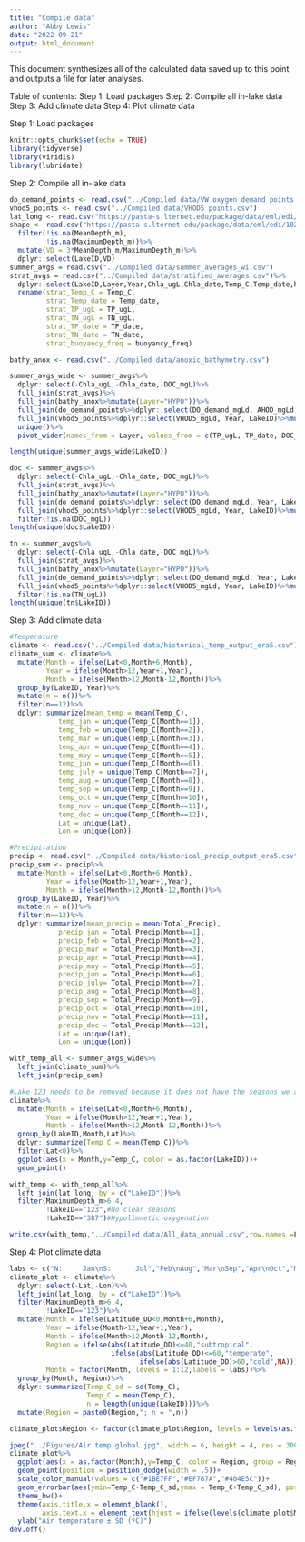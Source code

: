 ```yaml
---
title: "Compile data"
author: "Abby Lewis"
date: "2022-09-21"
output: html_document
---
```


This document synthesizes all of the calculated data saved up to this point and outputs a file for later analyses. 

Table of contents:
Step 1: Load packages
Step 2: Compile all in-lake data
Step 3: Add climate data
Step 4: Plot climate data


Step 1: Load packages
```r
knitr::opts_chunk$set(echo = TRUE)
library(tidyverse)
library(viridis)
library(lubridate)
```


Step 2: Compile all in-lake data
```r
do_demand_points <- read.csv("../Compiled data/VW oxygen demand points.csv")
vhod5_points <- read.csv("../Compiled data/VHOD5 points.csv")
lat_long <- read.csv("https://pasta-s.lternet.edu/package/data/eml/edi/1029/9/fadd3eaa25b5fdd1fc4efba70e660579")
shape <- read.csv("https://pasta-s.lternet.edu/package/data/eml/edi/1029/9/fadd3eaa25b5fdd1fc4efba70e660579")%>%
  filter(!is.na(MeanDepth_m),
         !is.na(MaximumDepth_m))%>%
  mutate(VD = 3*MeanDepth_m/MaximumDepth_m)%>%
  dplyr::select(LakeID,VD)
summer_avgs = read.csv("../Compiled data/summer_averages_wi.csv")
strat_avgs = read.csv("../Compiled data/stratified_averages.csv")%>%
  dplyr::select(LakeID,Layer,Year,Chla_ugL,Chla_date,Temp_C,Temp_date,hypo_depth,DOC_mgL,TP_ugL,TN_ugL,buoyancy_freq, TP_date,TN_date,SA_vol_ratio)%>%
  rename(strat_Temp_C = Temp_C,
         strat_Temp_date = Temp_date,
         strat_TP_ugL = TP_ugL,
         strat_TN_ugL = TN_ugL,
         strat_TP_date = TP_date,
         strat_TN_date = TN_date,
         strat_buoyancy_freq = buoyancy_freq)

bathy_anox <- read.csv("../Compiled data/anoxic_bathymetry.csv")

summer_avgs_wide <- summer_avgs%>%
  dplyr::select(-Chla_ugL,-Chla_date,-DOC_mgL)%>%
  full_join(strat_avgs)%>%
  full_join(bathy_anox%>%mutate(Layer="HYPO"))%>%
  full_join(do_demand_points%>%dplyr::select(DO_demand_mgLd, AHOD_mgLd,Year, LakeID)%>%mutate(Layer="HYPO"))%>%
  full_join(vhod5_points%>%dplyr::select(VHOD5_mgLd, Year, LakeID)%>%mutate(Layer="HYPO"))%>%
  unique()%>%
  pivot_wider(names_from = Layer, values_from = c(TP_ugL, TP_date, DOC_mgL, DOC_date, DO_mgL, DO_date, Chla_ugL, Chla_date, strat_Temp_C, strat_Temp_date, Temp_C, Temp_date, TN_ugL, TN_date, DO_demand_mgLd, AHOD_mgLd, buoyancy_freq, areal_anoxia, depth_ratio, VHOD5_mgLd, hypo_depth, strat_TP_ugL, strat_TN_ugL, strat_TP_date, strat_TN_date, strat_buoyancy_freq,SA_vol_ratio))

length(unique(summer_avgs_wide$LakeID))

doc <- summer_avgs%>%
  dplyr::select(-Chla_ugL,-Chla_date,-DOC_mgL)%>%
  full_join(strat_avgs)%>%
  full_join(bathy_anox%>%mutate(Layer="HYPO"))%>%
  full_join(do_demand_points%>%dplyr::select(DO_demand_mgLd, Year, LakeID)%>%mutate(Layer="HYPO"))%>%
  full_join(vhod5_points%>%dplyr::select(VHOD5_mgLd, Year, LakeID)%>%mutate(Layer="HYPO"))%>%
  filter(!is.na(DOC_mgL))
length(unique(doc$LakeID))

tn <- summer_avgs%>%
  dplyr::select(-Chla_ugL,-Chla_date,-DOC_mgL)%>%
  full_join(strat_avgs)%>%
  full_join(bathy_anox%>%mutate(Layer="HYPO"))%>%
  full_join(do_demand_points%>%dplyr::select(DO_demand_mgLd, Year, LakeID)%>%mutate(Layer="HYPO"))%>%
  full_join(vhod5_points%>%dplyr::select(VHOD5_mgLd, Year, LakeID)%>%mutate(Layer="HYPO"))%>%
  filter(!is.na(TN_ugL))
length(unique(tn$LakeID))
```


Step 3: Add climate data
```r
#Temperature
climate <- read.csv("../Compiled data/historical_temp_output_era5.csv")
climate_sum <- climate%>%
  mutate(Month = ifelse(Lat<0,Month+6,Month),
         Year = ifelse(Month>12,Year+1,Year),
         Month = ifelse(Month>12,Month-12,Month))%>%
  group_by(LakeID, Year)%>%
  mutate(n = n())%>%
  filter(n==12)%>%
  dplyr::summarize(mean_temp = mean(Temp_C),
            temp_jan = unique(Temp_C[Month==1]),
            temp_feb = unique(Temp_C[Month==2]),
            temp_mar = unique(Temp_C[Month==3]),
            temp_apr = unique(Temp_C[Month==4]),
            temp_may = unique(Temp_C[Month==5]),
            temp_jun = unique(Temp_C[Month==6]),
            temp_july = unique(Temp_C[Month==7]),
            temp_aug = unique(Temp_C[Month==8]),
            temp_sep = unique(Temp_C[Month==9]),
            temp_oct = unique(Temp_C[Month==10]),
            temp_nov = unique(Temp_C[Month==11]),
            temp_dec = unique(Temp_C[Month==12]),
            Lat = unique(Lat),
            Lon = unique(Lon))

#Precipitation
precip <- read.csv("../Compiled data/historical_precip_output_era5.csv")
precip_sum <- precip%>%
  mutate(Month = ifelse(Lat<0,Month+6,Month),
         Year = ifelse(Month>12,Year+1,Year),
         Month = ifelse(Month>12,Month-12,Month))%>%
  group_by(LakeID, Year)%>%
  mutate(n = n())%>%
  filter(n==12)%>%
  dplyr::summarize(mean_precip = mean(Total_Precip),
            precip_jan = Total_Precip[Month==1],
            precip_feb = Total_Precip[Month==2],
            precip_mar = Total_Precip[Month==3],
            precip_apr = Total_Precip[Month==4],
            precip_may = Total_Precip[Month==5],
            precip_jun = Total_Precip[Month==6],
            precip_july= Total_Precip[Month==7],
            precip_aug = Total_Precip[Month==8],
            precip_sep = Total_Precip[Month==9],
            precip_oct = Total_Precip[Month==10],
            precip_nov = Total_Precip[Month==11],
            precip_dec = Total_Precip[Month==12],
            Lat = unique(Lat),
            Lon = unique(Lon))

with_temp_all <- summer_avgs_wide%>%
  left_join(climate_sum)%>%
  left_join(precip_sum)

#Lake 123 needs to be removed because it does not have the seasons we are studying in this analysis
climate%>%
  mutate(Month = ifelse(Lat<0,Month+6,Month),
         Year = ifelse(Month>12,Year+1,Year),
         Month = ifelse(Month>12,Month-12,Month))%>%
  group_by(LakeID,Month,Lat)%>%
  dplyr::summarize(Temp_C = mean(Temp_C))%>%
  filter(Lat<0)%>%
  ggplot(aes(x = Month,y=Temp_C, color = as.factor(LakeID)))+
  geom_point()

with_temp <- with_temp_all%>%
  left_join(lat_long, by = c("LakeID"))%>%
  filter(MaximumDepth_m>6.4,
         !LakeID=="123",#No clear seasons
         !LakeID=="387")#Hypolimnetic oxygenation

write.csv(with_temp,"../Compiled data/All_data_annual.csv",row.names =F)
```


Step 4: Plot climate data
```r
labs <- c("N:     Jan\nS:      Jul","Feb\nAug","Mar\nSep","Apr\nOct","May\nNov","Jun\nDec","Jul\nJan","Aug\nFeb","Sep\nMar","Oct\nApr","Nov\nMay","Dec\nJun")
climate_plot <- climate%>%
  dplyr::select(-Lat,-Lon)%>%
  left_join(lat_long, by = c("LakeID"))%>%
  filter(MaximumDepth_m>6.4,
         !LakeID=="123")%>%
  mutate(Month = ifelse(Latitude_DD<0,Month+6,Month),
         Year = ifelse(Month>12,Year+1,Year),
         Month = ifelse(Month>12,Month-12,Month),
         Region = ifelse(abs(Latitude_DD)<=40,"subtropical",
                         ifelse(abs(Latitude_DD)<=60,"temperate",
                                ifelse(abs(Latitude_DD)>60,"cold",NA))),
         Month = factor(Month, levels = 1:12,labels = labs))%>%
  group_by(Month, Region)%>%
  dplyr::summarize(Temp_C_sd = sd(Temp_C),
                   Temp_C = mean(Temp_C),
                   n = length(unique(LakeID)))%>%
  mutate(Region = paste0(Region,"; n = ",n))

climate_plot$Region <- factor(climate_plot$Region, levels = levels(as.factor(climate_plot$Region))[c(1,3,2)])

jpeg("../Figures/Air temp global.jpg", width = 6, height = 4, res = 300, units = "in")
climate_plot%>%
  ggplot(aes(x = as.factor(Month),y=Temp_C, color = Region, group = Region))+
  geom_point(position = position_dodge(width = .5))+
  scale_color_manual(values = c("#1BE7FF","#EF767A","#404E5C"))+
  geom_errorbar(aes(ymin=Temp_C-Temp_C_sd,ymax = Temp_C+Temp_C_sd), position = position_dodge(width=.5))+
  theme_bw()+
  theme(axis.title.x = element_blank(),
        axis.text.x = element_text(hjust = ifelse(levels(climate_plot$Month) == "N:     Jan\nS:      Jul", .8, .5)))+
  ylab("Air temperature ± SD (ºC)")
dev.off()
```

